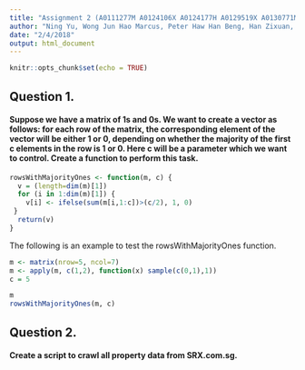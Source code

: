 ```yaml
---
title: "Assignment 2 (A0111277M A0124106X A0124177H A0129519X A0130771M)"
author: "Ning Yu, Wong Jun Hao Marcus, Peter Haw Han Beng, Han Zixuan, Daniel Wong Sing Dong"
date: "2/4/2018"
output: html_document
---
```


```r
knitr::opts_chunk$set(echo = TRUE)
```

## Question 1.
#### Suppose we have a matrix of 1s and 0s. We want to create a vector as follows: for each row of the matrix, the corresponding element of the vector will be either 1 or 0, depending on whether the majority of the first c elements in the row is 1 or 0. Here c will be a parameter which we want to control. Create a function to perform this task.

```r
rowsWithMajorityOnes <- function(m, c) {
  v = (length=dim(m)[1])
  for (i in 1:dim(m)[1]) {
    v[i] <- ifelse(sum(m[i,1:c])>(c/2), 1, 0)
 }
  return(v)
}
```

The following is an example to test the rowsWithMajorityOnes function.
```r
m <- matrix(nrow=5, ncol=7) 
m <- apply(m, c(1,2), function(x) sample(c(0,1),1))
c = 5

m
rowsWithMajorityOnes(m, c)
```

## Question 2.
#### Create a script to crawl all property data from SRX.com.sg.

```r

```